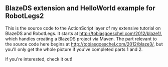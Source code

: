 == BlazeDS extension and HelloWorld example for RobotLegs2 ==

This is the source code to the ActionScript layer of my extensive tutorial on BlazeDS and RobotLegs.  It starts at http://tobiasgoeschel.com/2012/blaze1/, which handles creating a BlazeDS project via Maven.  
The part relevant to the source code here begins at http://tobiasgoeschel.com/2012/blaze3/, but you'll only get the whole picture if you've completed parts 1 and 2. 

If you're interested, check it out!